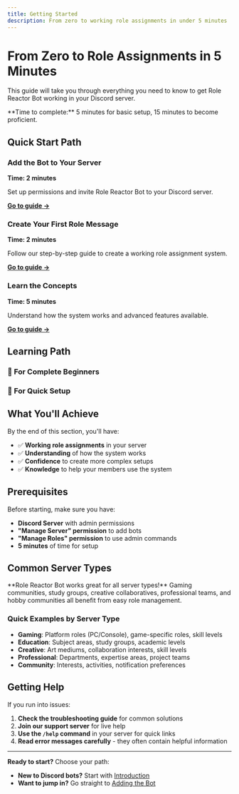 ```yaml
---
title: Getting Started
description: From zero to working role assignments in under 5 minutes
---
```



# From Zero to Role Assignments in 5 Minutes

This guide will take you through everything you need to know to get Role Reactor Bot working in your Discord server.

<Callout type="info">
**Time to complete:** 5 minutes for basic setup, 15 minutes to become proficient.
</Callout>

## Quick Start Path

<Steps>
<Step>

### Add the Bot to Your Server
**Time: 2 minutes**

Set up permissions and invite Role Reactor Bot to your Discord server.

**[Go to guide →](/getting-started/adding-bot)**

</Step>
<Step>

### Create Your First Role Message
**Time: 2 minutes**

Follow our step-by-step guide to create a working role assignment system.

**[Go to guide →](/getting-started/first-setup)**

</Step>
<Step>

### Learn the Concepts
**Time: 5 minutes**

Understand how the system works and advanced features available.

**[Go to guide →](/getting-started/basic-concepts)**

</Step>
</Steps>

## Learning Path

### 🎯 For Complete Beginners

<Cards>
  <Card 
    title="Introduction" 
    description="What Role Reactor Bot does and why you'll love it"
    href="/getting-started/introduction"
  />
  <Card 
    title="Adding the Bot" 
    description="Invite setup with proper permissions"
    href="/getting-started/adding-bot"
  />
</Cards>

### 🚀 For Quick Setup

<Cards>
  <Card 
    title="First Setup" 
    description="Get working role assignments in 2 minutes"
    href="/getting-started/first-setup"
  />
  <Card 
    title="Basic Concepts" 
    description="Understanding how everything works"
    href="/getting-started/basic-concepts"
  />
</Cards>

## What You'll Achieve

By the end of this section, you'll have:

- ✅ **Working role assignments** in your server
- ✅ **Understanding** of how the system works  
- ✅ **Confidence** to create more complex setups
- ✅ **Knowledge** to help your members use the system

## Prerequisites

Before starting, make sure you have:

- **Discord Server** with admin permissions
- **"Manage Server" permission** to add bots
- **"Manage Roles" permission** to use admin commands
- **5 minutes** of time for setup

## Common Server Types

<Callout type="check">
**Role Reactor Bot works great for all server types!** Gaming communities, study groups, creative collaboratives, professional teams, and hobby communities all benefit from easy role management.
</Callout>

### Quick Examples by Server Type

- **Gaming**: Platform roles (PC/Console), game-specific roles, skill levels
- **Education**: Subject areas, study groups, academic levels
- **Creative**: Art mediums, collaboration interests, skill levels  
- **Professional**: Departments, expertise areas, project teams
- **Community**: Interests, activities, notification preferences

## Getting Help

If you run into issues:

1. **Check the troubleshooting guide** for common solutions
2. **Join our support server** for live help
3. **Use the `/help` command** in your server for quick links
4. **Read error messages carefully** - they often contain helpful information

---

**Ready to start?** Choose your path:
- **New to Discord bots?** Start with [Introduction](/getting-started/introduction)
- **Want to jump in?** Go straight to [Adding the Bot](/getting-started/adding-bot)
